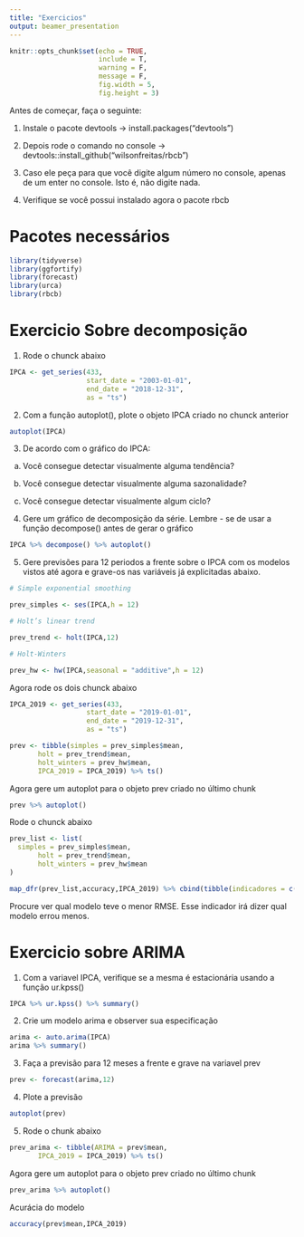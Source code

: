 ```yaml
---
title: "Exercicios"
output: beamer_presentation
---
```


```r
knitr::opts_chunk$set(echo = TRUE,
                      include = T,
                      warning = F,
                      message = F,
                      fig.width = 5,
                      fig.height = 3)

```


Antes de começar, faça o seguinte:

1. Instale o pacote devtools -> install.packages("devtools")

2. Depois rode o comando no console -> devtools::install_github("wilsonfreitas/rbcb")

3. Caso ele peça para que você digite algum número no console, apenas de um enter no console. Isto é, não digite nada.

4. Verifique se você possui instalado agora o pacote rbcb

# Pacotes necessários

```r
library(tidyverse)
library(ggfortify)
library(forecast)
library(urca)
library(rbcb)
```


# Exercicio Sobre decomposição

1. Rode o chunck abaixo

```r
IPCA <- get_series(433,
                   start_date = "2003-01-01",
                   end_date = "2018-12-31",
                   as = "ts")
```

2. Com a função autoplot(), plote o objeto IPCA criado no chunck anterior

```r
autoplot(IPCA)
```

3. De acordo com o gráfico do IPCA:

a) Você consegue detectar visualmente alguma tendência?

b) Você consegue detectar visualmente alguma sazonalidade?

c) Você consegue detectar visualmente algum ciclo?


4. Gere um gráfico de decomposição da série. Lembre - se de usar a função decompose() antes de gerar o gráfico

```r
IPCA %>% decompose() %>% autoplot()
```

5. Gere previsões para 12 periodos a frente sobre o IPCA com os modelos vistos até agora e grave-os nas variáveis já explicitadas abaixo.

```r
# Simple exponential smoothing

prev_simples <- ses(IPCA,h = 12)
```

```r
# Holt’s linear trend

prev_trend <- holt(IPCA,12)

```

```r
# Holt-Winters

prev_hw <- hw(IPCA,seasonal = "additive",h = 12)
```


Agora rode os dois chunck abaixo

```r
IPCA_2019 <- get_series(433,
                   start_date = "2019-01-01",
                   end_date = "2019-12-31",
                   as = "ts")
```

```r

prev <- tibble(simples = prev_simples$mean,
       holt = prev_trend$mean,
       holt_winters = prev_hw$mean,
       IPCA_2019 = IPCA_2019) %>% ts()

```



Agora gere um autoplot para o objeto prev criado no último chunk

```r
prev %>% autoplot()

```

Rode o chunck abaixo

```r
prev_list <- list(
  simples = prev_simples$mean,
       holt = prev_trend$mean,
       holt_winters = prev_hw$mean
)

map_dfr(prev_list,accuracy,IPCA_2019) %>% cbind(tibble(indicadores = c('ME','RMSE','MAE','MPE','MAPE','      ACF1','Theil s U')))
```

Procure ver qual modelo teve o menor RMSE. Esse indicador irá dizer qual modelo errou menos.


# Exercicio sobre ARIMA

1. Com a variavel IPCA, verifique se a mesma é estacionária usando a função ur.kpss()

```r
IPCA %>% ur.kpss() %>% summary()
```

2. Crie um modelo arima e observer sua especificação

```r
arima <- auto.arima(IPCA)
arima %>% summary()
```

3. Faça a previsão para 12 meses a frente e grave na variavel prev

```r
prev <- forecast(arima,12)
```

4. Plote a previsão

```r
autoplot(prev)
```

5. Rode o chunk abaixo

```r
prev_arima <- tibble(ARIMA = prev$mean,
       IPCA_2019 = IPCA_2019) %>% ts()
```

Agora gere um autoplot para o objeto prev criado no último chunk

```r
prev_arima %>% autoplot()
```

Acurácia do modelo

```r
accuracy(prev$mean,IPCA_2019)
```

